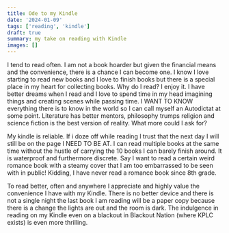 ```yaml
---
title: Ode to my Kindle
date: '2024-01-09'
tags: ['reading', 'kindle']
draft: true
summary: my take on reading with Kindle
images: []
---
```


<p>
I tend to read often. I am not a book hoarder but given the financial means and the convenience, there is a chance I can become one. I know I love starting to read new books and I love to finish books but there is a special place in my heart for collecting books. 
Why do I read? I enjoy it. I have better dreams when I read and I love to spend time in my head imagining things and creating scenes while passing time. I WANT TO KNOW everything there is to know in the world so I can call myself an Autodictat at some point. Literature has better mentors, philosophy trumps religion and science fiction is the best version of reality. What more could I ask for?
</p>

<p>
My kindle is reliable. If i doze off while reading I trust that the next day I will still be on the page I NEED TO BE AT. I can read multiple books at the same time without the hustle of carrying the 10 books I can barely finish around. It is waterproof and furthermore discrete. Say I want to read a certain weird romance book with a steamy cover that I am too embarrassed to be seen with in public! Kidding, I have never read a romance book since 8th grade.
</p>

<p>
To read better, often and anywhere I appreciate and highly value the convenience I have with my Kindle. There is no better device and there is not a single night the last book I am reading will be a paper copy because there is a change the lights are out and the room is dark. The indulgence in reading on my Kindle even on a blackout in Blackout Nation (where KPLC exists) is even more thrilling. 
</p>

